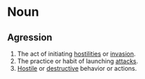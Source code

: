 =Noun=
==Agression==
#The act of initiating [[hostility|hostilities]] or [[invasion]].
#The practice or habit of launching [[attack]]s.
#[[Hostile]] or [[destructive]] behavior or actions.